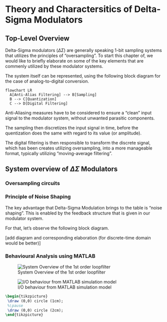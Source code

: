 # Theory and Charactersitics of Delta-Sigma Modulators


## Top-Level Overview 
Delta-Sigma modulators ($\Delta\Sigma$) are generally speaking 1-bit sampling systems that utilizes the principles of "oversampling".
To start this chapter of, we would like to briefly elaborate on some of the key elements that are commenly utilized by these modulator systems.

The system itself can be represented, using the following block diagram for the case of analog-to-digital conversion.

```{mermaid}
flowchart LR
  A[Anti-Alias Filtering] --> B[Sampling]
  B --> C[Quantization]
  C --> D[Digital Filtering]
```

Anti-Aliasing measures have to be considered to ensure a "clean" input signal to the modulator system, without unwanted parasitic components. 

The sampling then discretizes the input signal in time, before the quentization does the same with regard to its value (or amplitude).

The digital filtering is then responsible to transform the discrete signal, which has been creates utilizing oversampling, into a more manageable format, typically utilizing "moving-average filtering".

## System overview of $\Delta\Sigma$ Modulators

### Oversampling circuits


### Principle of Noise Shaping

The key advantage that Delta-Sigma Modulation brings to the table is "noise shaping". This is enabled by the feedback structure that is given in our modulator system.

For that, let's observe the following block diagram.

[add diagram and corresponding elaboration (for discrete-time domain would be better)]

### Behavioural Analysis using MATLAB

![System Overview of the 1st order loopfilter](figures/theory/Simple_1stOrder_Mod_sys.png){#fig_loopfilter_sys_1st_order}


![I/O behaviour from MATLAB simulation model](figures/theory/2nd_order_behav_output.svg){#opamp_sc_integrator}

```{latex}
\begin{tikzpicture}
 \draw (0,0) circle (1cm);
 %\pause
 \draw (0,0) circle (2cm);
\end{tikzpicture}
```













